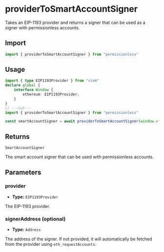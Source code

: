 
<VersionWarning version="0.1" />

# providerToSmartAccountSigner

Takes an EIP-1193 provider and returns a signer that can be used as a signer with permissionless accounts.

## Import

```ts
import { providerToSmartAccountSigner } from "permissionless"
```

## Usage

```ts
import { type EIP1193Provider } from "viem"
declare global {
    interface Window {
        ethereum: EIP1193Provider;
    }
}
// ---cut---
import { providerToSmartAccountSigner } from "permissionless"

const smartAccountSigner = await providerToSmartAccountSigner(window.ethereum)
```

## Returns

`SmartAccountSigner`

The smart account signer that can be used with permissionless accounts.

## Parameters

### provider

- **Type:** `EIP1193Provider`

The EIP-1193 provider.

### signerAddress (optional)

- **Type:** `Address`

The address of the signer. If not provided, it will automatically be fetched from the provider using `eth_requestAccounts`.